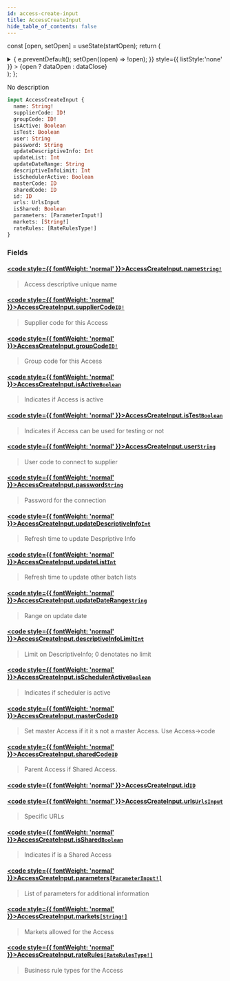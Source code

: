 ```yaml
---
id: access-create-input
title: AccessCreateInput
hide_table_of_contents: false
---
```






const [open, setOpen] = useState(startOpen);
return (
<details {...(open ? { open: true } : {})} className="details" style={{ border:'none', boxShadow:'none', background:'var(--ifm-background-color)' }}>
<summary
onClick={(e) => {
e.preventDefault();
setOpen((open) => !open);
}}
style={{ listStyle:'none' }} >
{open ? dataOpen : dataClose}
</summary>
{open && children}
</details>
);
};

No description

```graphql
input AccessCreateInput {
  name: String!
  supplierCode: ID!
  groupCode: ID!
  isActive: Boolean
  isTest: Boolean
  user: String
  password: String
  updateDescriptiveInfo: Int
  updateList: Int
  updateDateRange: String
  descriptiveInfoLimit: Int
  isSchedulerActive: Boolean
  masterCode: ID
  sharedCode: ID
  id: ID
  urls: UrlsInput
  isShared: Boolean
  parameters: [ParameterInput!]
  markets: [String!]
  rateRules: [RateRulesType!]
}
```

### Fields

#### [<code style={{ fontWeight: 'normal' }}>AccessCreateInput.<b>name</b></code>](#)<Bullet />[`String!`](/api/scalars/string) <Badge class="badge badge--secondary" text="non-null"/> <Badge class="badge badge--secondary" text="scalar"/>

> Access descriptive unique name

#### [<code style={{ fontWeight: 'normal' }}>AccessCreateInput.<b>supplierCode</b></code>](#)<Bullet />[`ID!`](/api/scalars/id) <Badge class="badge badge--secondary" text="non-null"/> <Badge class="badge badge--secondary" text="scalar"/>

> Supplier code for this Access

#### [<code style={{ fontWeight: 'normal' }}>AccessCreateInput.<b>groupCode</b></code>](#)<Bullet />[`ID!`](/api/scalars/id) <Badge class="badge badge--secondary" text="non-null"/> <Badge class="badge badge--secondary" text="scalar"/>

> Group code for this Access

#### [<code style={{ fontWeight: 'normal' }}>AccessCreateInput.<b>isActive</b></code>](#)<Bullet />[`Boolean`](/api/scalars/boolean) <Badge class="badge badge--secondary" text="scalar"/>

> Indicates if Access is active

#### [<code style={{ fontWeight: 'normal' }}>AccessCreateInput.<b>isTest</b></code>](#)<Bullet />[`Boolean`](/api/scalars/boolean) <Badge class="badge badge--secondary" text="scalar"/>

> Indicates if Access can be used for testing or not

#### [<code style={{ fontWeight: 'normal' }}>AccessCreateInput.<b>user</b></code>](#)<Bullet />[`String`](/api/scalars/string) <Badge class="badge badge--secondary" text="scalar"/>

> User code to connect to supplier

#### [<code style={{ fontWeight: 'normal' }}>AccessCreateInput.<b>password</b></code>](#)<Bullet />[`String`](/api/scalars/string) <Badge class="badge badge--secondary" text="scalar"/>

> Password for the connection

#### [<code style={{ fontWeight: 'normal' }}>AccessCreateInput.<b>updateDescriptiveInfo</b></code>](#)<Bullet />[`Int`](/api/scalars/int) <Badge class="badge badge--secondary" text="scalar"/>

> Refresh time to update Despriptive Info

#### [<code style={{ fontWeight: 'normal' }}>AccessCreateInput.<b>updateList</b></code>](#)<Bullet />[`Int`](/api/scalars/int) <Badge class="badge badge--secondary" text="scalar"/>

> Refresh time to update other batch lists

#### [<code style={{ fontWeight: 'normal' }}>AccessCreateInput.<b>updateDateRange</b></code>](#)<Bullet />[`String`](/api/scalars/string) <Badge class="badge badge--secondary" text="scalar"/>

> Range on update date

#### [<code style={{ fontWeight: 'normal' }}>AccessCreateInput.<b>descriptiveInfoLimit</b></code>](#)<Bullet />[`Int`](/api/scalars/int) <Badge class="badge badge--secondary" text="scalar"/>

> Limit on DescriptiveInfo; 0 denotates no limit

#### [<code style={{ fontWeight: 'normal' }}>AccessCreateInput.<b>isSchedulerActive</b></code>](#)<Bullet />[`Boolean`](/api/scalars/boolean) <Badge class="badge badge--secondary" text="scalar"/>

> Indicates if scheduler is active

#### [<code style={{ fontWeight: 'normal' }}>AccessCreateInput.<b>masterCode</b></code>](#)<Bullet />[`ID`](/api/scalars/id) <Badge class="badge badge--secondary" text="scalar"/>

> Set master Access if it it s not a master Access. Use Access-&#x003E;code

#### [<code style={{ fontWeight: 'normal' }}>AccessCreateInput.<b>sharedCode</b></code>](#)<Bullet />[`ID`](/api/scalars/id) <Badge class="badge badge--secondary" text="scalar"/>

> Parent Access if Shared Access.

#### [<code style={{ fontWeight: 'normal' }}>AccessCreateInput.<b>id</b></code>](#)<Bullet />[`ID`](/api/scalars/id) <Badge class="badge badge--secondary" text="scalar"/>

>

#### [<code style={{ fontWeight: 'normal' }}>AccessCreateInput.<b>urls</b></code>](#)<Bullet />[`UrlsInput`](/api/inputs/urls-input) <Badge class="badge badge--secondary" text="input"/>

> Specific URLs

#### [<code style={{ fontWeight: 'normal' }}>AccessCreateInput.<b>isShared</b></code>](#)<Bullet />[`Boolean`](/api/scalars/boolean) <Badge class="badge badge--secondary" text="scalar"/>

> Indicates if is a Shared Access

#### [<code style={{ fontWeight: 'normal' }}>AccessCreateInput.<b>parameters</b></code>](#)<Bullet />[`[ParameterInput!]`](/api/inputs/parameter-input) <Badge class="badge badge--secondary" text="list"/> <Badge class="badge badge--secondary" text="input"/>

> List of parameters for additional information

#### [<code style={{ fontWeight: 'normal' }}>AccessCreateInput.<b>markets</b></code>](#)<Bullet />[`[String!]`](/api/scalars/string) <Badge class="badge badge--secondary" text="list"/> <Badge class="badge badge--secondary" text="scalar"/>

> Markets allowed for the Access

#### [<code style={{ fontWeight: 'normal' }}>AccessCreateInput.<b>rateRules</b></code>](#)<Bullet />[`[RateRulesType!]`](/api/enums/rate-rules-type) <Badge class="badge badge--secondary" text="list"/> <Badge class="badge badge--secondary" text="enum"/>

> Business rule types for the Access
